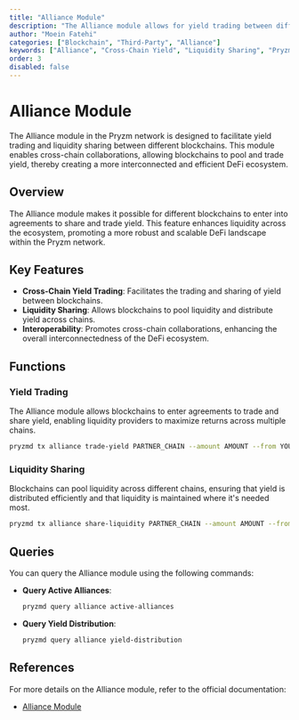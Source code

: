 ```yaml
---
title: "Alliance Module"
description: "The Alliance module allows for yield trading between different blockchains within the Pryzm ecosystem, facilitating cross-chain liquidity sharing."
author: "Moein Fatehi"
categories: ["Blockchain", "Third-Party", "Alliance"]
keywords: ["Alliance", "Cross-Chain Yield", "Liquidity Sharing", "Pryzm"]
order: 3
disabled: false
---
```


# Alliance Module

The Alliance module in the Pryzm network is designed to facilitate yield trading and liquidity sharing between different blockchains. This module enables cross-chain collaborations, allowing blockchains to pool and trade yield, thereby creating a more interconnected and efficient DeFi ecosystem.

## Overview

The Alliance module makes it possible for different blockchains to enter into agreements to share and trade yield. This feature enhances liquidity across the ecosystem, promoting a more robust and scalable DeFi landscape within the Pryzm network.

## Key Features

- **Cross-Chain Yield Trading**: Facilitates the trading and sharing of yield between blockchains.
- **Liquidity Sharing**: Allows blockchains to pool liquidity and distribute yield across chains.
- **Interoperability**: Promotes cross-chain collaborations, enhancing the overall interconnectedness of the DeFi ecosystem.

## Functions

### Yield Trading

The Alliance module allows blockchains to enter agreements to trade and share yield, enabling liquidity providers to maximize returns across multiple chains.

```bash
pryzmd tx alliance trade-yield PARTNER_CHAIN --amount AMOUNT --from YOUR_KEY --chain-id pryzm-chain
```

### Liquidity Sharing

Blockchains can pool liquidity across different chains, ensuring that yield is distributed efficiently and that liquidity is maintained where it's needed most.

```bash
pryzmd tx alliance share-liquidity PARTNER_CHAIN --amount AMOUNT --from YOUR_KEY --chain-id pryzm-chain
```

## Queries

You can query the Alliance module using the following commands:

- **Query Active Alliances**:

  ```bash
  pryzmd query alliance active-alliances
  ```

- **Query Yield Distribution**:

  ```bash
  pryzmd query alliance yield-distribution
  ```

## References

For more details on the Alliance module, refer to the official documentation:
- [Alliance Module](https://docs.pryzm.zone/core/alliance)